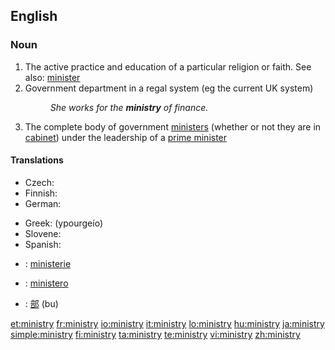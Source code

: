 ==English==

===Noun===
{{wikipedia}}
{{en-noun|ministr|ies}}

# The active practice and education of a particular religion or faith.  See also: [[minister]]
# Government department in a regal system (eg the current UK system)
#: ''She works for the '''ministry''' of finance.''
# The complete body of government [[minister]]s (whether or not they are in [[cabinet]]) under the leadership of a [[prime minister]]

====Translations====
{{trans-top|government department}}
* Czech: {{t+|cs|ministerstvo|n}}
* Finnish: {{t+|fi|ministeriö}}
* German: {{t+|de|Ministerium|n}}
{{trans-mid}}
* Greek: {{t|el|υπουργείο|n|sc=Grek}} (ypourgeío)
* Slovene: {{t-|sl|ministrstvo|n}}
* Spanish: {{t-|es|ministerio|m}}
{{trans-bottom}}

{{checktrans-top}}
* {{ttbc|Dutch}}: [[ministerie]] {{n}}
* {{ttbc|Italian}}: [[ministero]] {{m}}
* {{ttbc|Japanese}}: [[部]] (bu)
{{trans-bottom}}

[[et:ministry]]
[[fr:ministry]]
[[io:ministry]]
[[it:ministry]]
[[lo:ministry]]
[[hu:ministry]]
[[ja:ministry]]
[[simple:ministry]]
[[fi:ministry]]
[[ta:ministry]]
[[te:ministry]]
[[vi:ministry]]
[[zh:ministry]]
